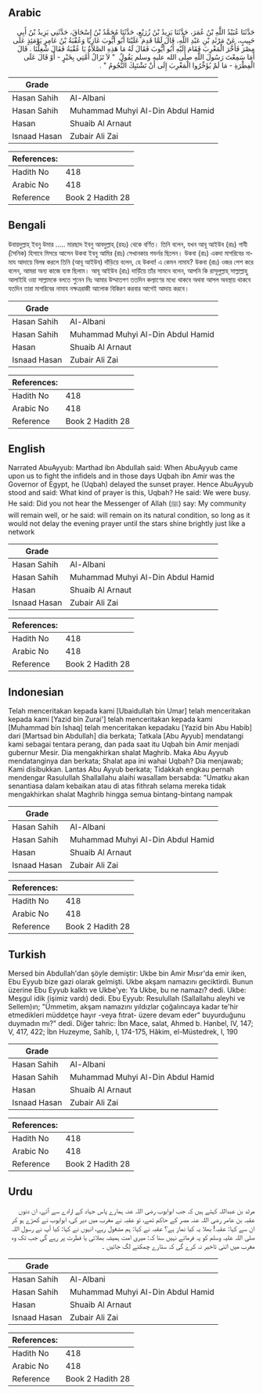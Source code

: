 ## Arabic


<div dir="rtl" lang="ar" style={{fontSize:'larger',backgroundColor:'#f8f9fa',padding:20}}>
حَدَّثَنَا عُبَيْدُ اللَّهِ بْنُ عُمَرَ، حَدَّثَنَا يَزِيدُ بْنُ زُرَيْعٍ، حَدَّثَنَا مُحَمَّدُ بْنُ إِسْحَاقَ، حَدَّثَنِي يَزِيدُ بْنُ أَبِي حَبِيبٍ، عَنْ مَرْثَدِ بْنِ عَبْدِ اللَّهِ، قَالَ لَمَّا قَدِمَ عَلَيْنَا أَبُو أَيُّوبَ غَازِيًا وَعُقْبَةُ بْنُ عَامِرٍ يَوْمَئِذٍ عَلَى مِصْرَ فَأَخَّرَ الْمَغْرِبَ فَقَامَ إِلَيْهِ أَبُو أَيُّوبَ فَقَالَ لَهُ مَا هَذِهِ الصَّلاَةُ يَا عُقْبَةُ فَقَالَ شُغِلْنَا ‏.‏ قَالَ أَمَا سَمِعْتَ رَسُولَ اللَّهِ صلى الله عليه وسلم يَقُولُ ‏ "‏ لاَ تَزَالُ أُمَّتِي بِخَيْرٍ - أَوْ قَالَ عَلَى الْفِطْرَةِ - مَا لَمْ يُؤَخِّرُوا الْمَغْرِبَ إِلَى أَنْ تَشْتَبِكَ النُّجُومُ ‏"‏ ‏.‏
</div>
<div style={{backgroundColor:'#f8f9fa',padding:20, marginBottom: 10}}><table> <thead> <tr> <th>Grade</th> <th></th> </tr> </thead> <tbody> <tr><td>Hasan Sahih</td><td>Al-Albani</td></tr><tr><td>Hasan Sahih</td><td>Muhammad Muhyi Al-Din Abdul Hamid</td></tr><tr><td>Hasan</td><td>Shuaib Al Arnaut</td></tr><tr><td>Isnaad Hasan</td><td>Zubair Ali Zai</td></tr></tbody></table><table> <thead> <tr> <th>References:</th> <th></th> </tr> </thead> <tbody><tr><td>Hadith No</td><td>418</td></tr><tr><td>Arabic No</td><td>418</td></tr><tr><td>Reference</td><td>Book 2 Hadith 28</td></tr></tbody></table></div>

## Bengali


<div dir="ltr" lang="bn" style={{fontSize:'larger',backgroundColor:'#f8f9fa',padding:20}}>
উবায়দুল্লাহ্ ইবনু উমার ..... মারছাদ ইবনু আবদুল্লাহ্ (রহঃ) থেকে বর্ণিত। তিনি বলেন, যখন আবূ আইউব (রাঃ) গাযী (সৈনিক) হিসাবে মিসরে আসেন উকবা ইবনু আমির (রাঃ) সেখানকার গভর্নর ছিলেন। উকবা (রাঃ) একদা মাগরিবের নামায আদায়ে বিলম্ব করলে তিনি (আবূ আইউব) দাঁড়িয়ে বলেন, হে উকবা! এ কেমন নামায? উকবা (রাঃ) ওজর পেশ করে বলেন, আমরা অন্য কাজে ব্যস্ত ছিলাম। আবূ আইউব (রাঃ) দাড়িঁয়ে তাঁর সামনে বলেন, আপনি কি রাসূলুল্লাহ্ সাল্লাল্লাহু আলাইহি ওয়া সাল্লামকে বলতে শুনেন নিঃ আমার উম্মাতগণ ততদিন কল্যাণের মধ্যে থাকবে অথবা আসল অবস্থায় থাকবে যতদিন তারা মাগরিবের নামায নক্ষত্ররাজী আলোক বিকিরণ করবার আগেই আদায় করবে।
</div>
<div style={{backgroundColor:'#f8f9fa',padding:20, marginBottom: 10}}><table> <thead> <tr> <th>Grade</th> <th></th> </tr> </thead> <tbody> <tr><td>Hasan Sahih</td><td>Al-Albani</td></tr><tr><td>Hasan Sahih</td><td>Muhammad Muhyi Al-Din Abdul Hamid</td></tr><tr><td>Hasan</td><td>Shuaib Al Arnaut</td></tr><tr><td>Isnaad Hasan</td><td>Zubair Ali Zai</td></tr></tbody></table><table> <thead> <tr> <th>References:</th> <th></th> </tr> </thead> <tbody><tr><td>Hadith No</td><td>418</td></tr><tr><td>Arabic No</td><td>418</td></tr><tr><td>Reference</td><td>Book 2 Hadith 28</td></tr></tbody></table></div>

## English


<div dir="ltr" lang="en" style={{fontSize:'larger',backgroundColor:'#f8f9fa',padding:20}}>
Narrated AbuAyyub: Marthad ibn Abdullah said: When AbuAyyub came upon us to fight the infidels and in those days Uqbah ibn Amir was the Governor of Egypt, he (Uqbah) delayed the sunset prayer. Hence AbuAyyub stood and said: What kind of prayer is this, Uqbah? He said: We were busy. He said: Did you not hear the Messenger of Allah (ﷺ) say: My community will remain well, or he said: will remain on its natural condition, so long as it would not delay the evening prayer until the stars shine brightly just like a network
</div>
<div style={{backgroundColor:'#f8f9fa',padding:20, marginBottom: 10}}><table> <thead> <tr> <th>Grade</th> <th></th> </tr> </thead> <tbody> <tr><td>Hasan Sahih</td><td>Al-Albani</td></tr><tr><td>Hasan Sahih</td><td>Muhammad Muhyi Al-Din Abdul Hamid</td></tr><tr><td>Hasan</td><td>Shuaib Al Arnaut</td></tr><tr><td>Isnaad Hasan</td><td>Zubair Ali Zai</td></tr></tbody></table><table> <thead> <tr> <th>References:</th> <th></th> </tr> </thead> <tbody><tr><td>Hadith No</td><td>418</td></tr><tr><td>Arabic No</td><td>418</td></tr><tr><td>Reference</td><td>Book 2 Hadith 28</td></tr></tbody></table></div>

## Indonesian


<div dir="ltr" lang="id" style={{fontSize:'larger',backgroundColor:'#f8f9fa',padding:20}}>
Telah menceritakan kepada kami [Ubaidullah bin Umar] telah menceritakan kepada kami [Yazid bin Zurai'] telah menceritakan kepada kami [Muhammad bin Ishaq] telah menceritakan kepadaku [Yazid bin Abu Habib] dari [Martsad bin Abdullah] dia berkata; Tatkala [Abu Ayyub] mendatangi kami sebagai tentara perang, dan pada saat itu Uqbah bin Amir menjadi gubernur Mesir. Dia mengakhirkan shalat Maghrib. Maka Abu Ayyub mendatanginya dan berkata; Shalat apa ini wahai Uqbah? Dia menjawab; Kami disibukkan. Lantas Abu Ayyub berkata; Tidakkah engkau pernah mendengar Rasulullah Shallallahu alaihi wasallam bersabda: "Umatku akan senantiasa dalam kebaikan atau di atas fithrah selama mereka tidak mengakhirkan shalat Maghrib hingga semua bintang-bintang nampak
</div>
<div style={{backgroundColor:'#f8f9fa',padding:20, marginBottom: 10}}><table> <thead> <tr> <th>Grade</th> <th></th> </tr> </thead> <tbody> <tr><td>Hasan Sahih</td><td>Al-Albani</td></tr><tr><td>Hasan Sahih</td><td>Muhammad Muhyi Al-Din Abdul Hamid</td></tr><tr><td>Hasan</td><td>Shuaib Al Arnaut</td></tr><tr><td>Isnaad Hasan</td><td>Zubair Ali Zai</td></tr></tbody></table><table> <thead> <tr> <th>References:</th> <th></th> </tr> </thead> <tbody><tr><td>Hadith No</td><td>418</td></tr><tr><td>Arabic No</td><td>418</td></tr><tr><td>Reference</td><td>Book 2 Hadith 28</td></tr></tbody></table></div>

## Turkish


<div dir="ltr" lang="tr" style={{fontSize:'larger',backgroundColor:'#f8f9fa',padding:20}}>
Mersed bin Abdullah'dan şöyle demiştir: Ukbe bin Amir Mısır'da emir iken, Ebu Eyyub bize gazi olarak gelmişti. Ukbe akşam namazını geciktirdi. Bunun üzerine Ebu Eyyub kalktı ve Ukbe'ye: Ya Ukbe, bu ne namazı? dedi. Ukbe: Meşgul idik (işimiz vardı) dedi. Ebu Eyyub: Resulullah (Sallallahu aleyhi ve Sellem)ın; "Ümmetim, akşam namazını yıldızlar çoğalıncaya kadar te'hir etmedikleri müddetçe hayır -veya fıtrat- üzere devam eder" buyurduğunu duymadın mı?" dedi. Diğer tahric: İbn Mace, salat, Ahmed b. Hanbel, IV, 147; V, 417, 422; İbn Huzeyme, Sahîb, I, 174-175, Hâkim, el-Müstedrek, I, 190
</div>
<div style={{backgroundColor:'#f8f9fa',padding:20, marginBottom: 10}}><table> <thead> <tr> <th>Grade</th> <th></th> </tr> </thead> <tbody> <tr><td>Hasan Sahih</td><td>Al-Albani</td></tr><tr><td>Hasan Sahih</td><td>Muhammad Muhyi Al-Din Abdul Hamid</td></tr><tr><td>Hasan</td><td>Shuaib Al Arnaut</td></tr><tr><td>Isnaad Hasan</td><td>Zubair Ali Zai</td></tr></tbody></table><table> <thead> <tr> <th>References:</th> <th></th> </tr> </thead> <tbody><tr><td>Hadith No</td><td>418</td></tr><tr><td>Arabic No</td><td>418</td></tr><tr><td>Reference</td><td>Book 2 Hadith 28</td></tr></tbody></table></div>

## Urdu


<div dir="rtl" lang="ur" style={{fontSize:'larger',backgroundColor:'#f8f9fa',padding:20}}>
مرثد بن عبداللہ کہتے ہیں کہ جب ابوایوب رضی اللہ عنہ ہمارے پاس جہاد کے ارادے سے آئے، ان دنوں عقبہ بن عامر رضی اللہ عنہ مصر کے حاکم تھے، تو عقبہ نے مغرب میں دیر کی، ابوایوب نے کھڑے ہو کر ان سے کہا: عقبہ! بھلا یہ کیا نماز ہے؟ عقبہ نے کہا: ہم مشغول رہے، انہوں نے کہا: کیا آپ نے رسول اللہ صلی اللہ علیہ وسلم کو یہ فرماتے نہیں سنا کہ: میری امت ہمیشہ بھلائی یا فطرت پر رہے گی جب تک وہ مغرب میں اتنی تاخیر نہ کرے گی کہ ستارے چمکنے لگ جائیں ۔
</div>
<div style={{backgroundColor:'#f8f9fa',padding:20, marginBottom: 10}}><table> <thead> <tr> <th>Grade</th> <th></th> </tr> </thead> <tbody> <tr><td>Hasan Sahih</td><td>Al-Albani</td></tr><tr><td>Hasan Sahih</td><td>Muhammad Muhyi Al-Din Abdul Hamid</td></tr><tr><td>Hasan</td><td>Shuaib Al Arnaut</td></tr><tr><td>Isnaad Hasan</td><td>Zubair Ali Zai</td></tr></tbody></table><table> <thead> <tr> <th>References:</th> <th></th> </tr> </thead> <tbody><tr><td>Hadith No</td><td>418</td></tr><tr><td>Arabic No</td><td>418</td></tr><tr><td>Reference</td><td>Book 2 Hadith 28</td></tr></tbody></table></div>